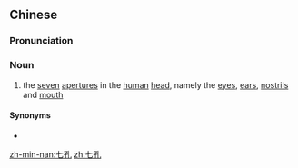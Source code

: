 ==Chinese==
{{zh-forms}}

===Pronunciation===
{{zh-pron
|m=qīkǒng
|c=cat1 hung2
|mn=chhit-khóng
|cat=n
}}

===Noun===
{{zh-noun}}

# the [[seven]] [[aperture]]s in the [[human]] [[head]], namely the [[eye]]s, [[ear]]s, [[nostril]]s and [[mouth]]

====Synonyms====
* {{zh-l|七竅}}

[[zh-min-nan:七孔]]
[[zh:七孔]]